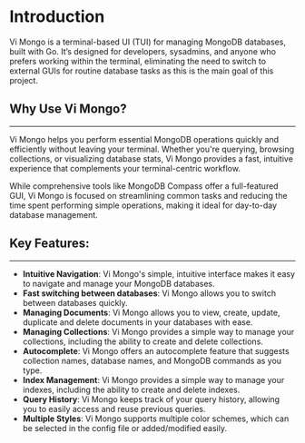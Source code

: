 # Introduction

Vi Mongo is a terminal-based UI (TUI) for managing MongoDB databases, built with
Go. It’s designed for developers, sysadmins, and anyone who prefers working
within the terminal, eliminating the need to switch to external GUIs for routine
database tasks as this is the main goal of this project.

## Why Use Vi Mongo?
---

Vi Mongo helps you perform essential MongoDB operations quickly and
efficiently without leaving your terminal. Whether you're querying,
browsing collections, or visualizing database stats, Vi Mongo provides a fast,
intuitive experience that complements your terminal-centric workflow.

While comprehensive tools like MongoDB Compass offer a full-featured GUI, Vi
Mongo is focused on streamlining common tasks and reducing the time spent
performing simple operations, making it ideal for day-to-day database
management.

## Key Features:
---

- **Intuitive Navigation**: Vi Mongo's simple, intuitive interface makes it easy
  to navigate and manage your MongoDB databases.
- **Fast switching between databases**: Vi Mongo allows you to switch between
  databases quickly.
- **Managing Documents**: Vi Mongo allows you to view, create, update, duplicate
  and delete documents in your databases with ease.
- **Managing Collections**: Vi Mongo provides a simple way to manage your
  collections, including the ability to create and delete collections.
- **Autocomplete**: Vi Mongo offers an autocomplete feature that suggests
  collection names, database names, and MongoDB commands as you type.
- **Index Management**: Vi Mongo provides a simple way to manage your indexes,
  including the ability to create and delete indexes.
- **Query History**: Vi Mongo keeps track of your query history, allowing you to
  easily access and reuse previous queries.
- **Multiple Styles**: Vi Mongo supports multiple color schemes, which can be
  selected in the config file or added/modified easily.
